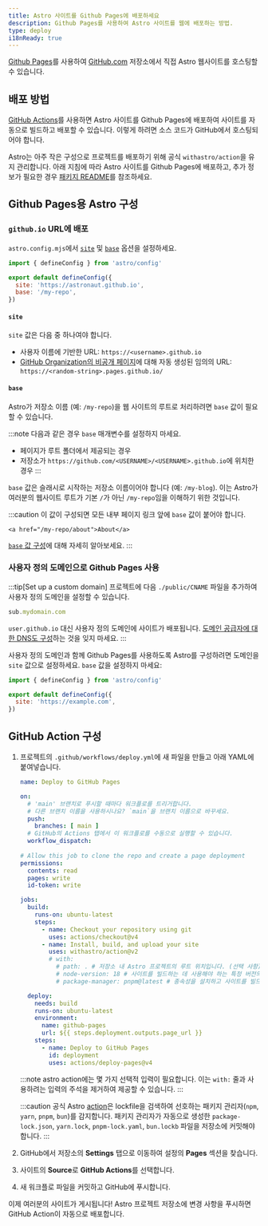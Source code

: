 ```yaml
---
title: Astro 사이트를 Github Pages에 배포하세요
description: Github Pages를 사용하여 Astro 사이트를 웹에 배포하는 방법.
type: deploy
i18nReady: true
---
```


[Github Pages](https://pages.github.com/)를 사용하여 [GitHub.com](https://github.com/) 저장소에서 직접 Astro 웹사이트를 호스팅할 수 있습니다.

## 배포 방법

[GitHub Actions](https://github.com/features/actions)를 사용하면 Astro 사이트를 Github Pages에 배포하여 사이트를 자동으로 빌드하고 배포할 수 있습니다. 이렇게 하려면 소스 코드가 GitHub에서 호스팅되어야 합니다.

Astro는 아주 작은 구성으로 프로젝트를 배포하기 위해 공식 `withastro/action`을 유지 관리합니다. 아래 지침에 따라 Astro 사이트를 Github Pages에 배포하고, 추가 정보가 필요한 경우 [패키지 README](https://github.com/withastro/action)를 참조하세요.

## Github Pages용 Astro 구성

### `github.io` URL에 배포

`astro.config.mjs`에서 [`site`](/ko/reference/configuration-reference/#site) 및 [`base`](/ko/reference/configuration-reference/#base) 옵션을 설정하세요.
    
```js title="astro.config.mjs" ins={4-5}
import { defineConfig } from 'astro/config'

export default defineConfig({
  site: 'https://astronaut.github.io',
  base: '/my-repo',
})
```

#### `site`

`site` 값은 다음 중 하나여야 합니다.

- 사용자 이름에 기반한 URL: `https://<username>.github.io`
- [GitHub Organization의 비공개 페이지](https://docs.github.com/en/enterprise-cloud@latest/pages/getting-started-with-github-pages/changing-the-visibility-of-your-github-pages-site)에 대해 자동 생성된 임의의 URL: `https://<random-string>.pages.github.io/`

#### `base`

Astro가 저장소 이름 (예: `/my-repo`)을 웹 사이트의 루트로 처리하려면 `base` 값이 필요할 수 있습니다.

:::note
  다음과 같은 경우 `base` 매개변수를 설정하지 마세요.

- 페이지가 루트 폴더에서 제공되는 경우
- 저장소가 `https://github.com/<USERNAME>/<USERNAME>.github.io`에 위치한 경우
:::

`base` 값은 슬래시로 시작하는 저장소 이름이어야 합니다 (예: `/my-blog`). 이는 Astro가 여러분의 웹사이트 루트가 기본 `/`가 아닌 `/my-repo`임을 이해하기 위한 것입니다.

:::caution
    이 값이 구성되면 모든 내부 페이지 링크 앞에 `base` 값이 붙어야 합니다.

```astro ins="/my-repo"
<a href="/my-repo/about">About</a>
```

[`base` 값 구성](/ko/reference/configuration-reference/#base)에 대해 자세히 알아보세요.
:::

### 사용자 정의 도메인으로 Github Pages 사용

:::tip[Set up a custom domain]
프로젝트에 다음 `./public/CNAME` 파일을 추가하여 사용자 정의 도메인을 설정할 수 있습니다.

```js title="public/CNAME"
sub.mydomain.com
```

`user.github.io` 대신 사용자 정의 도메인에 사이트가 배포됩니다. [도메인 공급자에 대한 DNS도 구성](https://docs.github.com/en/pages/configuring-a-custom-domain-for-your-github-pages-site/managing-a-custom-domain-for-your-github-pages-site#configuring-a-subdomain)하는 것을 잊지 마세요. 
:::

사용자 정의 도메인과 함께 Github Pages를 사용하도록 Astro를 구성하려면 도메인을 `site` 값으로 설정하세요. `base` 값을 설정하지 마세요:

```js title="astro.config.mjs" ins={4}
import { defineConfig } from 'astro/config'

export default defineConfig({
  site: 'https://example.com',
})
```

## GitHub Action 구성

1. 프로젝트의 `.github/workflows/deploy.yml`에 새 파일을 만들고 아래 YAML에 붙여넣습니다.

    ```yaml title="deploy.yml"
    name: Deploy to GitHub Pages

    on:
      # 'main' 브랜치로 푸시할 때마다 워크플로를 트리거합니다.
      # 다른 브랜치 이름을 사용하시나요? `main`을 브랜치 이름으로 바꾸세요.
      push:
        branches: [ main ]
      # GitHub의 Actions 탭에서 이 워크플로를 수동으로 실행할 수 있습니다.
      workflow_dispatch:
      
    # Allow this job to clone the repo and create a page deployment
    permissions:
      contents: read
      pages: write
      id-token: write

    jobs:
      build:
        runs-on: ubuntu-latest
        steps:
          - name: Checkout your repository using git
            uses: actions/checkout@v4
          - name: Install, build, and upload your site
            uses: withastro/action@v2
            # with:
              # path: . # 저장소 내 Astro 프로젝트의 루트 위치입니다. (선택 사항)
              # node-version: 18 # 사이트를 빌드하는 데 사용해야 하는 특정 버전의 Node입니다. 기본값은 18입니다. (선택 사항)
              # package-manager: pnpm@latest # 종속성을 설치하고 사이트를 빌드하는 데 사용해야 하는 노드 패키지 관리자입니다. lockfile을 기반으로 자동으로 감지됩니다. (선택 사항)

      deploy:
        needs: build
        runs-on: ubuntu-latest
        environment:
          name: github-pages
          url: ${{ steps.deployment.outputs.page_url }}
        steps:
          - name: Deploy to GitHub Pages
            id: deployment
            uses: actions/deploy-pages@v4
    ```

    :::note
    astro action에는 몇 가지 선택적 입력이 필요합니다. 이는 `with:` 줄과 사용하려는 입력의 주석을 제거하여 제공할 수 있습니다.
    :::
    
    :::caution
    공식 Astro [action](https://github.com/withastro/action)은 lockfile을 검색하여 선호하는 패키지 관리자(`npm`, `yarn`, `pnpm`, `bun`)를 감지합니다. 패키지 관리자가 자동으로 생성한 `package-lock.json`, `yarn.lock`, `pnpm-lock.yaml`, `bun.lockb` 파일을 저장소에 커밋해야 합니다.
    :::

2. GitHub에서 저장소의 **Settings** 탭으로 이동하여 설정의 **Pages** 섹션을 찾습니다.

3. 사이트의 **Source**로 **GitHub Actions**를 선택합니다.

4. 새 워크플로 파일을 커밋하고 GitHub에 푸시합니다.

이제 여러분의 사이트가 게시됩니다! Astro 프로젝트 저장소에 변경 사항을 푸시하면 GitHub Action이 자동으로 배포합니다.
